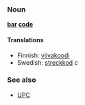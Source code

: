 ===Noun===
'''[[bar]] [[code]]'''

====Translations====
*Finnish: [[viivakoodi]]
*Swedish: [[streckkod]] ''c'' 

===See also===
*[[UPC]]